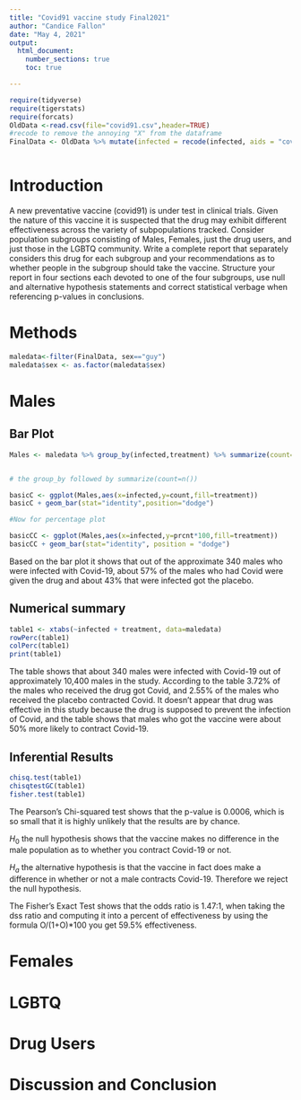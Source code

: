```yaml
---
title: "Covid91 vaccine study Final2021"
author: "Candice Fallon"
date: "May 4, 2021"
output: 
  html_document:
    number_sections: true
    toc: true

---
```


```r
require(tidyverse)
require(tigerstats)
require(forcats)
OldData <-read.csv(file="covid91.csv",header=TRUE)
#recode to remove the annoying "X" from the dataframe
FinalData <- OldData %>% mutate(infected = recode(infected, aids = "covid", none = "OK" )) %>% select(-one_of("X"))
```
```r

```


# Introduction

A new  preventative vaccine (covid91) is under test in clinical trials. Given the nature of this vaccine it is suspected that the drug may exhibit different effectiveness across the variety of subpopulations tracked. Consider population subgroups consisting of Males, Females, just the drug users, and just those in the LGBTQ community. Write a complete report that separately considers this drug for each subgroup and your recommendations as to whether people in the subgroup should take the vaccine. Structure your report in four sections each devoted to one of the four subgroups, use null and alternative hypothesis statements and correct statistical verbage when referencing p-values in conclusions.

# Methods


```r
maledata<-filter(FinalData, sex=="guy")
maledata$sex <- as.factor(maledata$sex)
```

# Males

## Bar Plot

```r
Males <- maledata %>% group_by(infected,treatment) %>% summarize(count=n()) %>% mutate(prcnt=count/sum(count))


# the group_by followed by summarize(count=n())

basicC <- ggplot(Males,aes(x=infected,y=count,fill=treatment))
basicC + geom_bar(stat="identity",position="dodge")

#Now for percentage plot

basicCC <- ggplot(Males,aes(x=infected,y=prcnt*100,fill=treatment)) 
basicCC + geom_bar(stat="identity", position = "dodge")
```

Based on the bar plot it shows that out of the approximate 340 males who were infected with Covid-19, about 57% of the males who had Covid were given the drug and about 43% that were infected got the placebo.

## Numerical summary

```r
table1 <- xtabs(~infected + treatment, data=maledata)
rowPerc(table1)
colPerc(table1)
print(table1)
```

The table shows that about 340 males were infected with Covid-19 out of approximately 10,400 males in the study. According to the table 3.72% of the males who received the drug got Covid, and 2.55% of the males who received the placebo contracted Covid. It doesn't appear that drug was effective in this study because the drug is supposed to prevent the infection of Covid, and the table shows that males who got the vaccine were about 50% more likely to contract Covid-19.


## Inferential Results

```r
chisq.test(table1)
chisqtestGC(table1)
fisher.test(table1)
```

The Pearson's Chi-squared test shows that the p-value is 0.0006, which is so small that it is highly unlikely that the results are by chance. 

$H_0$ the null hypothesis shows that the vaccine makes no difference in the male population as to whether you contract Covid-19 or not.

$H_a$ the alternative hypothesis is that the vaccine in fact does make a difference in whether or not a male contracts Covid-19. Therefore we reject the null hypothesis.

The Fisher's Exact Test shows that the odds ratio is  1.47:1, when taking the dss ratio and computing it into a percent of effectiveness by using the formula O/(1+O)*100 you get 59.5% effectiveness.

# Females

# LGBTQ

# Drug Users

# Discussion and Conclusion